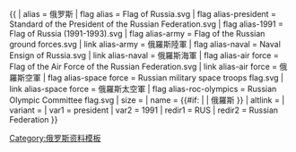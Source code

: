 {{ {{{1<noinclude>|country showdata</noinclude>}}}
| alias = 俄罗斯
| flag alias = Flag of Russia.svg
| flag alias-president = Standard of the President of the Russian Federation.svg
| flag alias-1991 = Flag of Russia (1991-1993).svg
| flag alias-army  = Flag of the Russian ground forces.svg
| link alias-army  = 俄羅斯陸軍
| flag alias-naval = Naval Ensign of Russia.svg
| link alias-naval = 俄羅斯海軍
| flag alias-air force = Flag of the Air Force of the Russian Federation.svg
| link alias-air force = 俄羅斯空軍
| flag alias-space force = Russian military space troops flag.svg
| link alias-space force = 俄羅斯太空軍
| flag alias-roc-olympics = Russian Olympic Committee flag.svg
| size = {{{size|}}}
| name = {{#if: {{{name|}}} | {{{name|}}} | 俄羅斯 }}
| altlink = {{{altlink|}}}
| variant = {{{variant|}}}
<noinclude>
| var1 = president
| var2 = 1991
| redir1 = RUS
| redir2 = Russian Federation
[[Category:俄罗斯资料模板]]
</noinclude>
}}